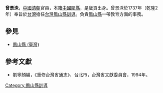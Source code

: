 '''曾景洙'''，[[中國|中國]][[清朝|清朝]]官員，本籍[[中國|中國]][[閩縣|閩縣]]，是歲貢出身。曾景洙於1737年（乾隆2年）奉旨於[[台灣|台灣]]擔任[[台灣|台灣]][[鳳山縣_(臺灣)|鳳山縣]][[訓導|訓導]]。負責[[鳳山縣_(臺灣)|鳳山縣]]一帶教育方面的事務。

==參見==
*[[鳳山縣_(臺灣)|鳳山縣 (臺灣)]]

==參考文獻==
*劉寧顏編，《重修台灣省通志》，台北市，台灣省文獻委員會，1994年。
{{start box}}
{{s-before|[[江冰鑑|江冰鑑]]}}
{{s-title|[[台灣|台灣]][[鳳山縣_(臺灣)|鳳山縣]][[訓導|訓導]]|1737年上任}}
{{s-after|[[王世茂|王世茂]]}}
{{end box}}

{{清朝人物小作品}}

[[Category:鳳山縣訓導|Category:鳳山縣訓導]]